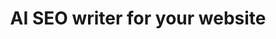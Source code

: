 ---
title: "AI SEO writer for your <span>website</span>"
sub_title: "World’s best Ai SEO writer"
details: "Keyword research. Content generation. SEO optimization. All done by AI. 
Choose from 3k+ ready-made awesome video templates"
video: "/assets/video/video.mp4"
video_label: "How it works"
image: "/assets/imgs/hero/seo/img-s-49.png"
action_btn:
  enable: true
  label: "Start 7-day free trial"
  link: "#"
people:
  enable: true
  label: "Customers use our Ai writer world-wide"
  number: "432,800"
  members:
    - "/assets/imgs/about/main/img-s-2.jpg"
    - "/assets/imgs/about/main/img-s-3.jpg"
    - "/assets/imgs/about/main/img-s-4.jpg"
client:
  enable: true
  image1: "/assets/imgs/hero/seo/img-s-48.png"
  image2: "/assets/imgs/hero/seo/img-s-47.png"
users:
  enable: true
  text: "Daily traffic"
  number: "65,320"
  increment: "+45%"
  image: "/assets/imgs/hero/seo/img-s-51.png"
spreed:
  enable: true
  icon: "/assets/imgs/icon/icon-s-28.png"
  text: "Light speed <br /> booster"
  image: "/assets/imgs/hero/seo/img-s-50.png"
shape: "/assets/imgs/shape/shape-s-44.png"
---